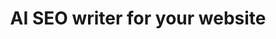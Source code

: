 ---
title: "AI SEO writer for your <span>website</span>"
sub_title: "World’s best Ai SEO writer"
details: "Keyword research. Content generation. SEO optimization. All done by AI. 
Choose from 3k+ ready-made awesome video templates"
video: "/assets/video/video.mp4"
video_label: "How it works"
image: "/assets/imgs/hero/seo/img-s-49.png"
action_btn:
  enable: true
  label: "Start 7-day free trial"
  link: "#"
people:
  enable: true
  label: "Customers use our Ai writer world-wide"
  number: "432,800"
  members:
    - "/assets/imgs/about/main/img-s-2.jpg"
    - "/assets/imgs/about/main/img-s-3.jpg"
    - "/assets/imgs/about/main/img-s-4.jpg"
client:
  enable: true
  image1: "/assets/imgs/hero/seo/img-s-48.png"
  image2: "/assets/imgs/hero/seo/img-s-47.png"
users:
  enable: true
  text: "Daily traffic"
  number: "65,320"
  increment: "+45%"
  image: "/assets/imgs/hero/seo/img-s-51.png"
spreed:
  enable: true
  icon: "/assets/imgs/icon/icon-s-28.png"
  text: "Light speed <br /> booster"
  image: "/assets/imgs/hero/seo/img-s-50.png"
shape: "/assets/imgs/shape/shape-s-44.png"
---